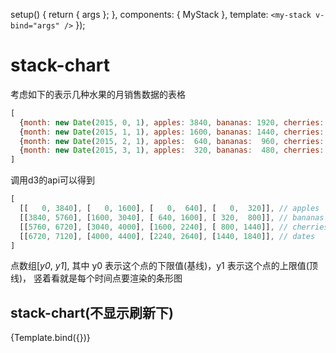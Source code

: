 

<Meta title="Graph/stack" component={MyStack} argTypes={{}} />

  setup() {
    return { args };
  },
  components: { MyStack },
  template: `<my-stack v-bind="args" />`
});

# stack-chart
考虑如下的表示几种水果的月销售数据的表格
```js
[
  {month: new Date(2015, 0, 1), apples: 3840, bananas: 1920, cherries: 960, dates: 400},
  {month: new Date(2015, 1, 1), apples: 1600, bananas: 1440, cherries: 960, dates: 400},
  {month: new Date(2015, 2, 1), apples:  640, bananas:  960, cherries: 640, dates: 400},
  {month: new Date(2015, 3, 1), apples:  320, bananas:  480, cherries: 640, dates: 400}
]
```
调用d3的api可以得到

```js
[
  [[   0, 3840], [   0, 1600], [   0,  640], [   0,  320]], // apples
  [[3840, 5760], [1600, 3040], [ 640, 1600], [ 320,  800]], // bananas
  [[5760, 6720], [3040, 4000], [1600, 2240], [ 800, 1440]], // cherries
  [[6720, 7120], [4000, 4400], [2240, 2640], [1440, 1840]], // dates
]
```

点数组[*y0*, *y1*], 其中 y0 表示这个点的下限值(基线)，y1 表示这个点的上限值(顶线)， 竖着看就是每个时间点要渲染的条形图

## stack-chart(不显示刷新下)
<Canvas>
  <Story
    name="default"
    args={{
      n: 1,
    }}
  >
    {Template.bind({})}
  </Story>
</Canvas>

<ArgsTable story="default" />

